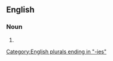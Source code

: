 ==English==

===Noun===
{{head|en|noun plural form}}

# {{plural of|improbability|lang=en}}

[[Category:English plurals ending in "-ies"]]